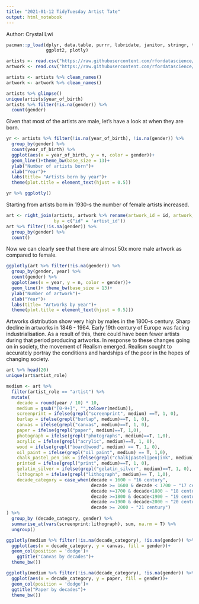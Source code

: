 ```yaml
---
title: "2021-01-12 TidyTuesday Artist Tate"
output: html_notebook
---
```


Author: Crystal Lwi 

```r
pacman::p_load(dplyr, data.table, purrr, lubridate, janitor, stringr, tidyr,
               ggplot2, plotly)
```

```r
artists <- read.csv("https://raw.githubusercontent.com/rfordatascience/tidytuesday/master/data/2021/2021-01-12/artists.csv") %>% as.data.frame()
artwork <- read.csv("https://raw.githubusercontent.com/rfordatascience/tidytuesday/master/data/2021/2021-01-12/artwork.csv") %>% as.data.frame()

artists <- artists %>% clean_names()
artwork <- artwork %>% clean_names()
```

```r
artists %>% glimpse()
unique(artists$year_of_birth)
artists %>% filter(!is.na(gender)) %>% 
  count(gender)
```
Given that most of the artists are male, let's have a look at when they are born.

```r
yr <- artists %>% filter(!is.na(year_of_birth), !is.na(gender)) %>% 
  group_by(gender) %>% 
  count(year_of_birth) %>% 
  ggplot(aes(x = year_of_birth, y = n, color = gender))+
  geom_line()+theme_bw(base_size = 13)+
  ylab("Number of artists born")+
  xlab("Year")+
  labs(title= "Artists born by year")+
  theme(plot.title = element_text(hjust = 0.5))

yr %>% ggplotly()
```
Starting from artists born in 1930-s the number of female artists increased. 

```r
art <- right_join(artists, artwork %>% rename(artwork_id = id, artwork_url = url), 
                  by = c("id" = 'artist_id'))
art %>% filter(!is.na(gender)) %>% 
  group_by(gender) %>% 
  count()

```
Now we can clearly see that there are almost 50x more male artwork as compared to female. 

```r
ggplotly(art %>% filter(!is.na(gender)) %>% 
  group_by(gender, year) %>% 
  count(gender) %>% 
  ggplot(aes(x = year, y = n, color = gender))+
  geom_line()+ theme_bw(base_size = 13)+
  ylab("Number of artwork")+
  xlab("Year")+
  labs(title= "Artworks by year")+
  theme(plot.title = element_text(hjust = 0.5)))
```

Artworks distribution show very high by males in the 1800-s century. Sharp decline in artworks in 1846 - 1964. Early 19th century of Europe was facing industrialisation. As a result of this, there could have been fewer artists during that period producing artworks.
In response to these changes going on in society, the movement of Realism emerged. Realism sought to accurately portray the conditions and hardships of the poor in the hopes of changing society.

```r
art %>% head(20)
unique(art$artist_role)

medium <- art %>% 
  filter(artist_role == "artist") %>% 
  mutate(
    decade = round(year / 10) * 10,
    medium = gsub("[0-9+]", "",tolower(medium)),
    screenprint = ifelse(grepl("screenprint", medium) ==T, 1, 0),
    burlap = ifelse(grepl("burlap", medium)==T, 1, 0),
    canvas = ifelse(grepl("canvas", medium)==T, 1, 0),
    paper = ifelse(grepl("paper", medium)==T, 1,0),
    photograph = ifelse(grepl("photographs", medium)==T, 1,0),
    acrylic = ifelse(grepl("acrylic", medium)==T, 1, 0),
    wood = ifelse(grepl("board|wood", medium) == T, 1, 0),
    oil_paint = ifelse(grepl("oil paint", medium) == T, 1,0),
    chalk_pastel_pen_ink = ifelse(grepl("chalk|pastel|pen|ink", medium)==T, 1, 0),
    printed = ifelse(grepl("print", medium)==T, 1, 0),
    gelatin_silver = ifelse(grepl("gelatin_silver", medium)==T, 1, 0),
    lithograph = ifelse(grepl("lithograph", medium)== T, 1,0),
    decade_category = case_when(decade < 1600 ~ "16 century",
                                decade >= 1600 & decade < 1700 ~ "17 century",
                                decade >=1700 & decade<1800 ~ "18 century",
                                decade >=1800 & decade<1900 ~ "19 century",
                                decade >=1900 & decade<2000 ~ "20 century", 
                                decade >= 2000 ~ "21 century")
) %>% 
  group_by (decade_category, gender) %>% 
  summarise_at(vars(screenprint:lithograph), sum, na.rm = T) %>% 
  ungroup()

```

```r
ggplotly(medium %>% filter(!is.na(decade_category), !is.na(gender)) %>% 
  ggplot(aes(x = decade_category, y = canvas, fill = gender))+
  geom_col(position = 'dodge')+
    ggtitle("Canvas by decades")+
  theme_bw())
```


```r
ggplotly(medium %>% filter(!is.na(decade_category), !is.na(gender)) %>% 
  ggplot(aes(x = decade_category, y = paper, fill = gender))+
  geom_col(position = 'dodge')+
  ggtitle("Paper by decades")+
  theme_bw())
```